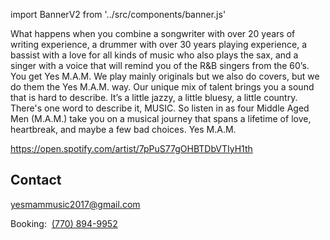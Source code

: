 ﻿import BannerV2 from '../src/components/banner.js'

<Container>

<BannerV2 bgOverlay="transparent" children="&nbsp;" />

<p>
What happens when you combine a songwriter with over 20 years of writing experience, a drummer with over 30 years playing experience, a bassist with a love for all kinds of music who also plays the sax, and a singer with a voice that will remind you of the R&B singers from the 60’s. You get Yes M.A.M. We play mainly originals but we also do covers, but we do them the Yes M.A.M. way. Our unique mix of talent brings you a sound that is hard to describe. It’s a little jazzy, a little bluesy, a little country. There's one word to describe it, MUSIC. So listen in as four Middle Aged Men (M.A.M.) take you on a musical journey that spans a lifetime of love, heartbreak, and maybe a few bad choices. Yes M.A.M.
</p>

<Youtube url="https://www.youtube.com/watch?v=vlq8bd60cKE" />

<div id="spotify" className="text-center">

https://open.spotify.com/artist/7pPuS77gOHBTDbVTIyH1th

</div>

<Releases releases={props.releases} locale="en-US" />

<Shows shows={props.shows} />

## Contact

<!--
  The `id="contact"` attribute below is for creating internal anchor link.
  You can remove/change it, but make sure you edit the corresponding link
  in src/gatsby-theme-musician/config/navigation.yml
  See: https://learn.freecodecamp.org/responsive-web-design/basic-html-and-html5/link-to-internal-sections-of-a-page-with-anchor-elements/
-->

<div id="contact" className="text-center">

<a href="mailto:yesmammusic2017@gmail.com">yesmammusic2017@gmail.com</a>
<p />
Booking:&nbsp;&nbsp;<a href="tel:7708949952">(770) 894-9952</a>
</div>

</Container>
